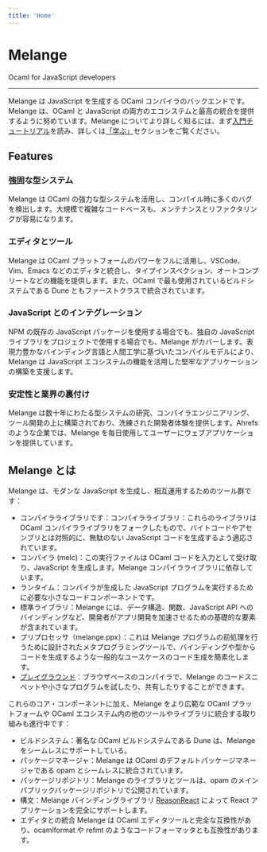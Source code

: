 ```yaml
---
title: 'Home'
---
```



# Melange

<div style={{ textAlign: 'center', fontSize: '2rem', margin: '2rem auto' }}>
  Ocaml for JavaScript developers
</div>

---

Melange は JavaScript を生成する OCaml コンパイラのバックエンドです。Melange は、OCaml と JavaScript の両方のエコシステムと最高の統合を提供するように努めています。Melange についてより詳しく知るには、まず[入門チュートリアル](getting-started/)を読み、詳しくは[「学ぶ」](new-to-ocaml/)セクションをご覧ください。

## Features

### 強固な型システム

Melange は OCaml の強力な型システムを活用し、コンパイル時に多くのバグを検出します。大規模で複雑なコードベースも、メンテナンスとリファクタリングが容易になります。

### エディタとツール

Melange は OCaml プラットフォームのパワーをフルに活用し、VSCode、Vim、Emacs などのエディタと統合し、タイプインスペクション、オートコンプリートなどの機能を提供します。また、OCaml で最も使用されているビルドシステムである Dune ともファーストクラスで統合されています。

### JavaScript とのインテグレーション

NPM の既存の JavaScript パッケージを使用する場合でも、独自の JavaScript ライブラリをプロジェクトで使用する場合でも、Melange がカバーします。表現力豊かなバインディング言語と人間工学に基づいたコンパイルモデルにより、Melange は JavaScript エコシステムの機能を活用した堅牢なアプリケーションの構築を支援します。

### 安定性と業界の裏付け

Melange は数十年にわたる型システムの研究、コンパイラエンジニアリング、ツール開発の上に構築されており、洗練された開発者体験を提供します。Ahrefs のような企業では、Melange を毎日使用してユーザーにウェブアプリケーションを提供しています。

## Melange とは

Melange は、モダンな JavaScript を生成し、相互運用するためのツール群です：

- コンパイラライブラリです：コンパイラライブラリ：これらのライブラリは OCaml コンパイラライブラリをフォークしたもので、バイトコードやアセンブリとは対照的に、無駄のない JavaScript コードを生成するよう適応されています。
- コンパイラ (melc)：この実行ファイルは OCaml コードを入力として受け取り、JavaScript を生成します。Melange コンパイラライブラリに依存しています。
- ランタイム：コンパイラが生成した JavaScript プログラムを実行するために必要な小さなコードコンポーネントです。
- 標準ライブラリ：Melange には、データ構造、関数、JavaScript API へのバインディングなど、開発者がアプリ開発を加速させるための基礎的な要素が含まれています。
- プリプロセッサ（melange.ppx）：これは Melange プログラムの前処理を行うために設計されたメタプログラミングツールで、バインディングや型からコードを生成するような一般的なユースケースのコード生成を簡素化します。
- [プレイグラウンド](https://melange.re/v2.2.0/playground)：ブラウザベースのコンパイラで、Melange のコードスニペットや小さなプログラムを試したり、共有したりすることができます。

これらのコア・コンポーネントに加え、Melange をより広範な OCaml プラットフォームや OCaml エコシステム内の他のツールやライブラリに統合する取り組みも進行中です：

- ビルドシステム：著名な OCaml ビルドシステムである Dune は、Melange をシームレスにサポートしている。
- パッケージマネージャ：Melange は OCaml のデフォルトパッケージマネージャである opam とシームレスに統合されています。
- パッケージリポジトリ：Melange のライブラリとツールは、opam のメインパブリックパッケージリポジトリで公開されています。
- 構文：Melange バインディングライブラリ [ReasonReact](https://reasonml.github.io/reason-react/) によって React アプリケーションを完全にサポートします。
- エディタとの統合 Melange は OCaml エディタツールと完全な互換性があり、ocamlformat や refmt のようなコードフォーマッタとも互換性があります。
